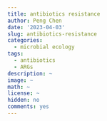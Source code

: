 ```yaml
---
title: antibiotics resistance
author: Peng Chen
date: '2023-04-03'
slug: antibiotics-resistance
categories:
  - microbial ecology
tags:
  - antibiotics
  - ARGs
description: ~
image: ~
math: ~
license: ~
hidden: no
comments: yes
---
```


